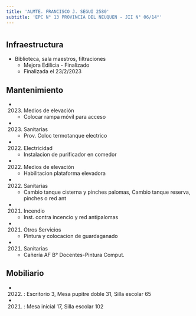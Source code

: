 ```yaml
---
title: 'ALMTE. FRANCISCO J. SEGUI 2580'
subtitle: 'EPC N° 13 PROVINCIA DEL NEUQUEN - JII N° 06/14°'
---
```


#
## Infraestructura

* Biblioteca, sala maestros, filtraciones 
    + Mejora Edilicia - Finalizado 
    + Finalizada el 23/2/2023 






## Mantenimiento

*  (2023) Medios de elevación 
    + Colocar rampa móvil para acceso

*  (2023) Sanitarias 
    + Prov. Coloc termotanque electrico

*  (2022) Electricidad 
    + Instalacion de purificador en comedor

*  (2022) Medios de elevación 
    + Habilitacion plataforma elevadora

*  (2022) Sanitarias 
    + Cambio tanque cisterna y pinches palomas, Cambio tanque reserva, pinches o red ant

*  (2021) Incendio 
    + Inst. contra incencio y red antipalomas

*  (2021) Otros Servicios 
    + Pintura y colocacion de guardaganado

*  (2021) Sanitarias 
    + Cañería AF B° Docentes-Pintura Comput.





## Mobiliario

*  (2022) : Escritorio 3, Mesa pupitre doble 31, Silla escolar 65 

*  (2021) : Mesa inicial 17, Silla escolar 102 



